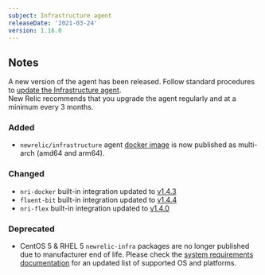 ```yaml
---
subject: Infrastructure agent
releaseDate: '2021-03-24'
version: 1.16.0
---
```

## Notes
A new version of the agent has been released. Follow standard procedures to [update the Infrastructure agent](https://docs.newrelic.com/docs/infrastructure/install-configure-manage-infrastructure/update-or-uninstall/update-infrastructure-agent).  
New Relic recommends that you upgrade the agent regularly and at a minimum every 3 months.

### Added
* `newrelic/infrastructure` agent [docker image](https://hub.docker.com/r/newrelic/infrastructure/tags?page=1&ordering=last_updated&name=latest) is now published as multi-arch (amd64 and arm64). 

### Changed
* `nri-docker` built-in integration updated to [v1.4.3](https://github.com/newrelic/nri-docker/releases/tag/v1.4.3)
* `fluent-bit` built-in integration updated to [v1.4.4](https://github.com/newrelic/newrelic-fluent-bit-output/tree/v1.4.4)
* `nri-flex` built-in integration updated to [v1.4.0](https://github.com/newrelic/nri-flex/releases/tag/v1.4.0)

### Deprecated
* CentOS 5 & RHEL 5 `newrelic-infra` packages are no longer published due to manufacturer end of life. Please check the [system requirements documentation](https://docs.newrelic.com/docs/infrastructure/install-infrastructure-agent/get-started/requirements-infrastructure-agent/) for an updated list of supported OS and platforms.
